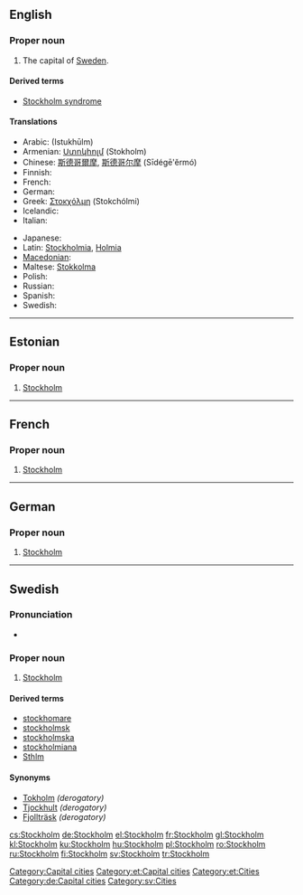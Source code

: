 {{wikipedia}}
==English==

===Proper noun===
{{infl|en|proper noun}}

# The capital of [[Sweden]].

====Derived terms====
* [[Stockholm syndrome]]

====Translations====
{{trans-top|capital of Sweden}}
* Arabic: {{Arab|[[استكهولم]]}} (Istukhūlm)
* Armenian: [[Ստոկհոլմ]] (Stokholm)
* Chinese: [[斯德哥爾摩]], [[斯德哥尔摩]] (Sīdégē'ěrmó)
* Finnish: {{t+|fi|Tukholma}}
* French: {{l|fr|Stockholm}}
* German: {{l|de|Stockholm}}
* Greek: [[Στοκχόλμη]] (Stokchólmi) {{f}}
* Icelandic: {{t-|is|Stokkhólmur|m}}
* Italian: {{t-|it|Stoccolma|f}}
{{trans-mid}}
* Japanese: {{t-|ja|ストックホルム|tr=Sutokkuhorumu|sc=Jpan}}
* Latin: [[Stockholmia]], [[Holmia]]
* [[Macedonian]]: {{t|mk|Стокхолм|m|tr=Stókholm|sc=Cyrl|xs=Macedonian}}
* Maltese: [[Stokkolma]]
* Polish: {{t+|pl|Sztokholm|m}}
* Russian: {{t|ru|Стокгольм|m|tr=Stokgól’m|sc=Cyrl}}
* Spanish: {{t+|es|Estocolmo}}
* Swedish: {{l|sv|Stockholm}}
{{trans-bottom}}

[[Category:Capital cities]]

----

==Estonian==

===Proper noun===
{{infl|et|proper noun}}

# [[#English|Stockholm]]

[[Category:et:Capital cities]]
[[Category:et:Cities]]

----

==French==

===Proper noun===
{{infl|fr|proper noun}}

# [[#English|Stockholm]]

----

==German==

===Proper noun===
{{infl|de|proper noun|g=n}}

# [[#English|Stockholm]]

[[Category:de:Capital cities]]

----

==Swedish==

===Pronunciation===
* {{audio|Sv-Stockholm.ogg|audio}}

===Proper noun===
{{infl|sv|proper noun}}

# [[#English|Stockholm]]

====Derived terms====
* [[stockhomare]]
* [[stockholmsk]]
* [[stockholmska]]
* [[stockholmiana]]
* [[Sthlm]]

====Synonyms====
* [[Tokholm]] ''(derogatory)''
* [[Tjockhult]] ''(derogatory)''
* [[Fjollträsk]] ''(derogatory)''

[[Category:sv:Cities]]

[[cs:Stockholm]]
[[de:Stockholm]]
[[el:Stockholm]]
[[fr:Stockholm]]
[[gl:Stockholm]]
[[kl:Stockholm]]
[[ku:Stockholm]]
[[hu:Stockholm]]
[[pl:Stockholm]]
[[ro:Stockholm]]
[[ru:Stockholm]]
[[fi:Stockholm]]
[[sv:Stockholm]]
[[tr:Stockholm]]